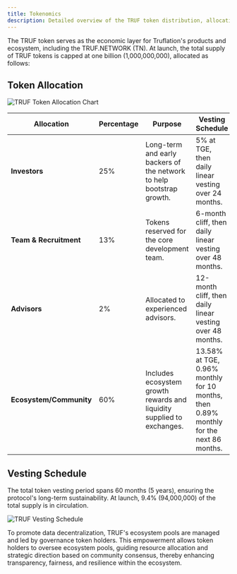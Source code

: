 ---
title: Tokenomics
description: Detailed overview of the TRUF token distribution, allocation, and vesting schedules.
---

The TRUF token serves as the economic layer for Truflation's products and ecosystem, including the TRUF.NETWORK (TN). At launch, the total supply of TRUF tokens is capped at one billion (1,000,000,000), allocated as follows:

## Token Allocation

![TRUF Token Allocation Chart](/images/token-allocation.webp)

| Allocation              | Percentage | Purpose                                                                | Vesting Schedule                                                                       |
| ----------------------- | ---------- | ---------------------------------------------------------------------- | -------------------------------------------------------------------------------------- |
| **Investors**           | 25%        | Long-term and early backers of the network to help bootstrap growth.   | 5% at TGE, then daily linear vesting over 24 months.                                   |
| **Team & Recruitment**  | 13%        | Tokens reserved for the core development team.                         | 6-month cliff, then daily linear vesting over 48 months.                               |
| **Advisors**            | 2%         | Allocated to experienced advisors.                                     | 12-month cliff, then daily linear vesting over 48 months.                              |
| **Ecosystem/Community** | 60%        | Includes ecosystem growth rewards and liquidity supplied to exchanges. | 13.58% at TGE, 0.96% monthly for 10 months, then 0.89% monthly for the next 86 months. |

## Vesting Schedule

The total token vesting period spans 60 months (5 years), ensuring the protocol's long-term sustainability. At launch, 9.4% (94,000,000) of the total supply is in circulation.

![TRUF Vesting Schedule](/images/vesting-schedule.jpg)

To promote data decentralization, TRUF's ecosystem pools are managed and led by governance token holders. This empowerment allows token holders to oversee ecosystem pools, guiding resource allocation and strategic direction based on community consensus, thereby enhancing transparency, fairness, and resilience within the ecosystem.

